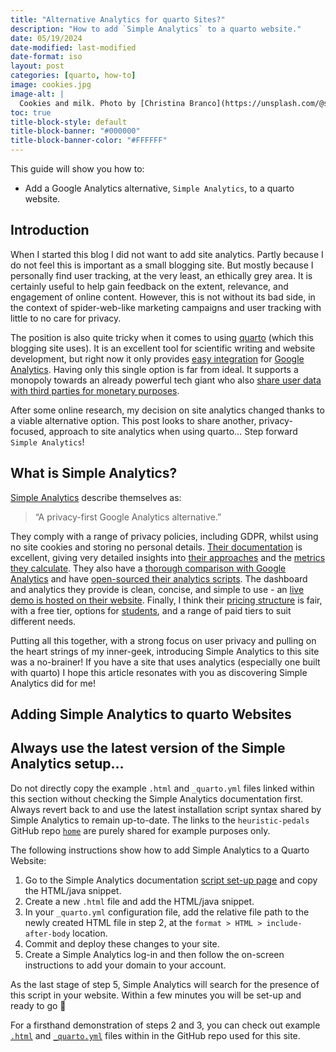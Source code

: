 ```yaml
---
title: "Alternative Analytics for quarto Sites?"
description: "How to add `Simple Analytics` to a quarto website."
date: 05/19/2024
date-modified: last-modified
date-format: iso
layout: post
categories: [quarto, how-to]
image: cookies.jpg
image-alt: |
  Cookies and milk. Photo by [Christina Branco](https://unsplash.com/@starvingartistfoodphotography?utm_content=creditCopyText&utm_medium=referral&utm_source=unsplash) on [Unsplash](https://unsplash.com/photos/stack-of-cookies-and-glass-of-milk-7P-wc2Z2Ujs?utm_content=creditCopyText&utm_medium=referral&utm_source=unsplash)
toc: true
title-block-style: default
title-block-banner: "#000000"
title-block-banner-color: "#FFFFFF"
---
```


This guide will show you how to:

::: {.intro-div}

- Add a Google Analytics alternative, `Simple Analytics`, to a quarto website. 

:::

## Introduction

When I started this blog I did not want to add site analytics. Partly because I do not feel this is important as a small blogging site. But mostly because I personally find user tracking, at the very least, an ethically grey area. It is certainly useful to help gain feedback on the extent, relevance, and engagement of online content. However, this is not without its bad side, in the context of spider-web-like marketing campaigns and user tracking with little to no care for privacy.

The position is also quite tricky when it comes to using [quarto][quarto] (which this blogging site uses). It is an excellent tool for scientific writing and website development, but right now it only provides [easy integration][ga-quarto] for [Google Analytics][google-analytics]. Having only this single option is far from ideal. It supports a monopoly towards an already powerful tech giant who also [share user data with third parties for monetary purposes][sa-google].

After some online research, my decision on site analytics changed thanks to a viable alternative option. This post looks to share another, privacy-focused, approach to site analytics when using quarto... Step forward `Simple Analytics`!

## What is Simple Analytics?

[Simple Analytics][simple-analytics] describe themselves as:

> "A privacy-first Google Analytics alternative."

They comply with a range of privacy policies, including GDPR, whilst using no site cookies and storing no personal details. [Their documentation][sa-docs] is excellent, giving very detailed insights into [their approaches][sa-approaches] and the [metrics they calculate][sa-metrics]. They also have a [thorough comparison with Google Analytics][sa-ga-compare] and have [open-sourced their analytics scripts][sa-scripts]. The dashboard and analytics they provide is clean, concise, and simple to use - an [live demo is hosted on their website][sa-demo]. Finally, I think their [pricing structure][sa-pricing] is fair, with a free tier, options for [students][sa-students], and a range of paid tiers to suit different needs.

Putting all this together, with a strong focus on user privacy and pulling on the heart strings of my inner-geek, introducing Simple Analytics to this site was a no-brainer! If you have a site that uses analytics (especially one built with quarto) I hope this article resonates with you as discovering Simple Analytics did for me!

## Adding Simple Analytics to quarto Websites

::: {.callout-warning collapse="true"}

## Always use the latest version of the Simple Analytics setup...

Do not directly copy the example `.html` and `_quarto.yml` files linked within this section without checking the Simple Analytics documentation first. Always revert back to and use the latest installation script syntax shared by Simple Analytics to remain up-to-date. The links to the `heuristic-pedals` GitHub repo [`home`][hp-home] are purely shared for example purposes only.

:::

The following instructions show how to add Simple Analytics to a Quarto Website:

1. Go to the Simple Analytics documentation [script set-up page][sa-setup-script] and copy the HTML/java snippet.
2. Create a new `.html` file and add the HTML/java snippet.
3. In your `_quarto.yml` configuration file, add the relative file path to the newly created HTML file in step 2, at the `format > HTML > include-after-body` location.
4. Commit and deploy these changes to your site.
5. Create a Simple Analytics log-in and then follow the on-screen instructions to add your domain to your account.

As the last stage of step 5, Simple Analytics will search for the presence of this script in your website. Within a few minutes you will be set-up and ready to go 🥳

For a firsthand demonstration of steps 2 and 3, you can check out example [`.html`][hp-example-html] and [`_quarto.yml`][hp-example-quarto] files within in the GitHub repo used for this site.

[quarto]: https://quarto.org
[ga-quarto]: https://quarto.org/docs/websites/website-tools.html#google-analytics
[google-analytics]: https://marketingplatform.google.com/about/analytics/
[simple-analytics]: https://www.simpleanalytics.com
[sa-google]: https://www.simpleanalytics.com/blog/does-google-sell-your-data
[sa-docs]: https://docs.simpleanalytics.com
[sa-approaches]: https://docs.simpleanalytics.com/explained/time-on-page
[sa-ga-compare]: https://www.simpleanalytics.com/blog/why-simple-analytics-is-a-great-alternative-to-google-analytics
[sa-metrics]: https://docs.simpleanalytics.com/what-we-collect
[sa-scripts]: https://github.com/simpleanalytics/scripts
[sa-demo]: https://dashboard.simpleanalytics.com/simpleanalytics.com?from=landing
[sa-pricing]: https://www.simpleanalytics.com/pricing
[sa-students]: https://dashboard.simpleanalytics.com/students
[sa-setup-script]: https://docs.simpleanalytics.com/script
[hp-home]: https://github.com/heuristic-pedals/home
[hp-example-html]: https://github.com/heuristic-pedals/home/blob/main/html/analytics.html
[hp-example-quarto]: https://github.com/heuristic-pedals/home/blob/56e74ec245d313b8a67660588bd1b18c0c49ffce/_quarto.yml#L54
